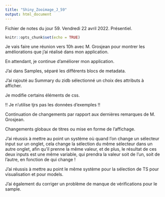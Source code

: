 ```yaml
---
title: "Shiny_Zooimage_J_59"
output: html_document
---
```


Fichier de notes du jour 59. Vendredi 22 avril 2022. Présentiel.

```r
knitr::opts_chunk$set(echo = TRUE)
```

Je vais faire une réunion vers 10h avec M. Grosjean pour montrer les améliorations que j'ai réalisé dans mon application. \

En attendant, je continue d'améliorer mon application. \

J'ai dans Samples, séparé les différents blocs de metadata. \

J'ai rajouté au Summary du zidb sélectionné un choix des attributs à afficher. \

Je modifie certains éléments de css. \


!! Je n'utilise tjrs pas les données d'exemples !!


Continuation de changements par rapport aux dernières remarques de M. Grosjean. \

Changements globaux de titres ou mise en forme de l'affichage. \

J'ai réussis à mettre au point un système où quand l'on change un sélecteur input sur un onglet, cela change la sélection du même sélecteur dans un autre onglet, afin qu'il prenne la même valeur, et de plus, le résultat de ces deux inputs est une même variable, qui prendra la valeur soit de l'un, soit de l'autre, en fonction de qui change ! \

J'ai réussis à mettre au point le même système pour la sélection de TS pour visualisation et pour models. \

J'ai également du corriger un problème de manque de vérifications pour le sample. \
